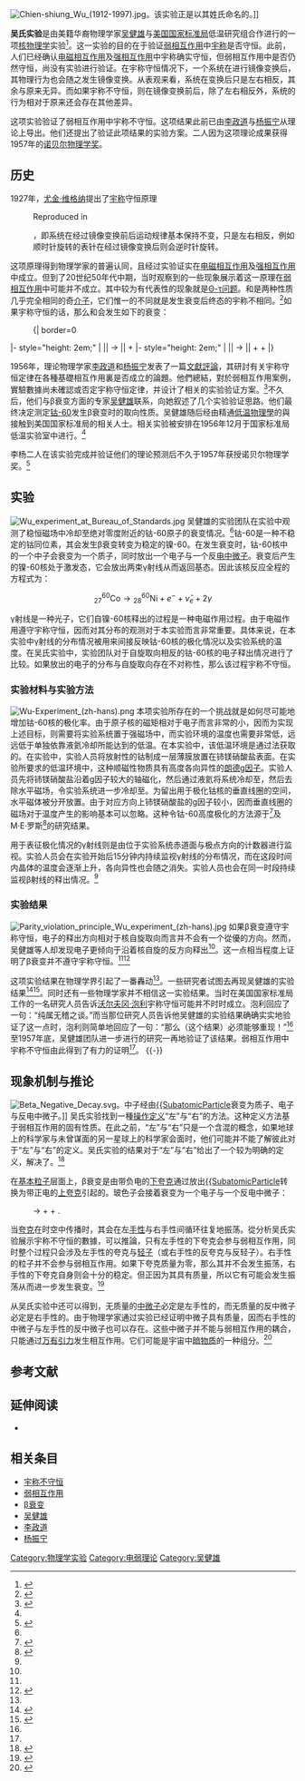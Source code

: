 {{TA
|G1=物理
}}
[[Image:Chien-shiung_Wu_(1912-1997).jpg|thumb]]。该实验正是以其姓氏命名的。]]

'''吴氏实验'''是由美籍华裔物理学家[[吴健雄|吴健雄]]与[[国家标准技术研究所|美国国家标准局]]低温研究组合作进行的一项[[核物理学|核物理学]]实验<ref name="Wu1957" >{{cite journal|language=en|last1=Wu|first1=C. S.|last2=Ambler|first2=E.|last3=Hayward|first3=R. W.|last4=Hoppes|first4=D. D.|last5=Hudson|first5=R. P.|year=1957|title=Experimental Test of Parity Conservation in Beta Decay|url=http://iktp.tu-dresden.de/uploads/media/Experimental_test_of_parity_in_beta_decay_-_Wu.pdf|journal=Physical Review|volume=105|issue=4|pages=1413–1415|bibcode=1957PhRv..105.1413W|doi=10.1103/PhysRev.105.1413|author=|access-date=2016-07-04|archive-url=https://web.archive.org/web/20160304091019/http://iktp.tu-dresden.de/uploads/media/Experimental_test_of_parity_in_beta_decay_-_Wu.pdf|archive-date=2016-03-04|dead-url=yes}}</ref>。这一实验的目的在于验证[[弱相互作用|弱相互作用]]中[[宇称|宇称]]是否守恒。此前，人们已经确认[[电磁相互作用|电磁相互作用]]及[[强相互作用|强相互作用]]中宇称确实守恒，但弱相互作用中是否仍然守恒，尚没有实验进行验证。在宇称守恒情况下，一个系统在进行镜像变换后，其物理行为也会随之发生镜像变换。从表观来看，系统在变换后只是左右相反，其余与原来无异。而如果宇称不守恒，则在镜像变换前后，除了左右相反外，系统的行为相对于原来还会存在其他差异。

这项实验验证了弱相互作用中宇称不守恒。这项结果此前已由[[李政道|李政道]]与[[杨振宁|杨振宁]]从理论上导出。他们还提出了验证此项结果的实验方案。二人因为这项理论成果获得1957年的[[诺贝尔物理学奖|诺贝尔物理学奖]]。

== 历史 ==
{{multiple image|align=right|direction=vertical|image1=Parity clocks - P-conservation.svg|width1=300|image2= Parity clocks - P-violation.svg|width2=300|footer=在镜像变换后，如果宇称守恒，时钟的指针转动的方向也会经过镜像变换，即原本沿顺时针方向转动的指针经过镜像变换后则会沿逆时针方向转动（如上图所示），而在宇称不守恒情形中，则并不会这样（如下图所示）。}}

1927年，[[尤金·维格纳|尤金·维格纳]]提出了[[宇称|宇称]]守恒原理<ref>{{cite journal|language=de|last=Wigner|first=E. P.|year=1927|title=Über die Erhaltungssätze in der Quantenmechanik|url=http://www.digizeitschriften.de/dms/img/?PPN=PPN252457811_1927&DMDID=dmdlog30|journal=Nachrichten von der Gesellschaft der Wissenschaften zu Göttingen, Mathematisch Physikalische Klasse|volume=|issue=|pages=375–381|bibcode=|doi=|access-date=2016-07-04|archive-date=2020-01-15|archive-url=https://web.archive.org/web/20200115222719/http://www.digizeitschriften.de/dms/img/?PPN=PPN252457811_1927&DMDID=dmdlog30|dead-url=no}}
:Reproduced in {{cite book|last=<!-- --> |first=<!-- -->|chapter=<!-- -->|editor1-last=Wightman |editor1-first=A. S.|year=1993|title=The Collected Works of Eugene Paul Wigner|volume=Vol. A |pages=84|publisher=Springer|doi=10.1007/978-3-662-02781-3_7|isbn=978-3-642-08154-5}}</ref>，即系统在经过镜像变换前后运动规律基本保持不变，只是左右相反，例如顺时针旋转的表针在经过镜像变换后则会逆时针旋转。

这项原理得到物理学家的普遍认同，且经过实验证实在[[电磁相互作用|电磁相互作用]]及[[强相互作用|强相互作用]]中成立。但到了20世纪50年代中期，当时观察到的一些现象展示着这一原理在[[弱相互作用|弱相互作用]]中可能并不成立。其中较为有代表性的现象就是[[K介子#宇称不守恒|Θ-τ问题]]。{{SubatomicParticle|Theta+}}和{{SubatomicParticle|Antitauon}}是两种性质几乎完全相同的奇[[介子|介子]]，它们惟一的不同就是发生衰变后终态的宇称不相同。<ref name=Hudson>{{cite book
|language=en
|2=
|last=Hudson
|first=R. P.
|year=2001
|chapter=Reversal of the Parity Conservation Law in Nuclear Physics
|editor1-last=Lide
|editor1-first=D. R.
|title=A Century of Excellence in Measurements, Standards, and Technology
|url=http://nvlpubs.nist.gov/nistpubs/sp958-lide/111-115.pdf
|series=NIST Special Publication 958
|publisher=[[National_Institute_of_Standards_and_Technology|National Institute of Standards and Technology]]
|isbn=978-0849312472
|access-date=2016-07-04
|archive-date=2020-10-23
|archive-url=https://web.archive.org/web/20201023023844/https://nvlpubs.nist.gov/nistpubs/sp958-lide/111-115.pdf
|dead-url=no
}}</ref>如果宇称守恒的话，那么{{SubatomicParticle|Theta+}}和{{SubatomicParticle|Antitauon}}会发生如下的衰变：
:{| border=0
|- style="height: 2em;"
| {{SubatomicParticle|Theta+}}    || → || {{SubatomicParticle|Pion+}} + {{SubatomicParticle|Pion0}}
|- style="height: 2em;"
| {{SubatomicParticle|Antitauon}} || → || {{SubatomicParticle|Pion+}} + {{SubatomicParticle|Pion+}} + {{SubatomicParticle|Pion-}}
|}

1956年，理论物理学家[[李政道|李政道]]和[[杨振宁|杨振宁]]发表了一篇[[文獻評論|文獻評論]]，其研討有关宇称守恒定律在各種基礎相互作用裏是否成立的論題。他們總結，對於弱相互作用案例，實驗數據尚未確認或否定宇称守恒定律，并设计了相关的实验验证方案。<ref name="LeeYang1956">{{cite journal
 |language=en
 |2=
 |last1=Lee
 |first1=T. D.
 |last2=Yang
 |first2=C. N.
 |year=1956
 |title=Question of Parity Conservation in Weak Interactions
 |url=http://iktp.tu-dresden.de/uploads/media/Parity_conservation_in_weak_interactions_-_Lee_Yang.pdf
 |journal=[[Physical_Review|Physical Review]]
 |volume=104
 |issue=1
 |pages=254–258
 |bibcode=1956PhRv..104..254L
 |doi=10.1103/PhysRev.104.254
 |author=
 |access-date=2016-07-04
 |archive-url=https://web.archive.org/web/20160304082136/http://iktp.tu-dresden.de/uploads/media/Parity_conservation_in_weak_interactions_-_Lee_Yang.pdf
 |archive-date=2016-03-04
 |dead-url=yes
 }}</ref>不久后，他们与β衰变方面的专家[[吴健雄|吴健雄]]联系，向她叙述了几个实验验证思路。他们最终决定测定[[钴-60|钴-60]]发生β衰变时的取向性质。吴健雄随后经由精通[[低温物理學|低温物理學]]的{{le|亨利·布爾斯|Henry Boorse}}與{{le|马克·泽曼斯基|Mark W. Zemansky}}接触到美国国家标准局的相关人士。相关实验被安排在1956年12月于国家标准局低温实验室中进行。<ref name=Hudson/>

李杨二人在该实验完成并验证他们的理论预测后不久于1957年获授诺贝尔物理学奖。<ref>{{cite web|language=en|title=The Nobel Prize in Physics 1957|url=http://www.nobelprize.org/nobel_prizes/physics/laureates/1957/|year=2014|work=Nobelprize.org|publisher=Nobel Media AB|accessdate=2016-07-07|archive-date=2016-02-02|archive-url=https://web.archive.org/web/20160202113854/http://www.nobelprize.org/nobel_prizes/physics/laureates/1957/|dead-url=no}}</ref>

==实验==
[[Image:Wu_experiment_at_Bureau_of_Standards.jpg|thumb]]
吴健雄的实验团队在实验中观测了稳恒磁场中冷却至绝对零度附近的钴-60原子的衰变情况。<ref name=Hudson/>钴-60是一种不稳定的钴同位素，其会发生β衰变转变为稳定的镍-60。在发生衰变时，钴-60核中的一个中子会衰变为一个质子，同时放出一个电子与一个反[[电中微子|电中微子]]。衰变后产生的镍-60核处于激发态，它会放出两束γ射线从而返回基态。因此该核反应全程的方程式为：

:<math>{}^{60}_{27}\text{Co}  \rightarrow  {}^{60}_{28}\text{Ni} + e^- + \bar{\nu}_e + 2{\gamma}</math>

γ射线是一种光子，它们自镍-60核释出的过程是一种电磁作用过程。由于电磁作用遵守宇称守恒，因而对其分布的观测对于本实验而言非常重要。具体来说，在本实验中γ射线的分布情况被用来间接反映钴-60核的极化情况以及实验系统的温度。在吴氏实验中，实验团队对于自旋取向相反的钴-60核的电子释出情况进行了比较。如果放出的电子的分布与自旋取向存在不对称性，那么该过程宇称不守恒。

===实验材料与实验方法===
[[File:Wu-Experiment_(zh-hans).png|thumb]]
本项实验所存在的一个挑战就是如何尽可能地增加钴-60核的极化率。由于原子核的磁矩相对于电子而言非常的小，因而为实现上述目标，则需要将实验系统置于强磁场中，而实验环境的温度也需要非常低，远远低于单独依靠液氦冷却所能达到的低温。在本实验中，该低温环境是通过{{le|绝热去磁|adiabatic demagnetization}}法获取的。在实验中，实验人员将放射性的钴制成一层薄膜放置在铈镁硝酸盐表面。在实验所要求的低温环境中，这种顺磁性物质具有高度各向异性的[[朗德g因子|朗德g因子]]。实验人员先将铈镁硝酸盐沿着g因子较大的轴磁化，然后通过液氦将系统冷却至{{val|1.2|u=K}}，然后去除水平磁场，令实验系统进一步冷却至{{val|0.003|u=K}}。为留出用于极化钴核的垂直线圈的空间，水平磁体被分开放置。由于对应方向上铈镁硝酸盐的g因子较小，因而垂直线圈的磁场对于温度产生的影响基本可以忽略。这种令钴-60高度极化的方法源于{{le|科内利斯·雅各布斯·戈特|Cornelis Jacobus Gorter}}<ref name=Gorter1948>{{cite journal|language=en|last=Gorter|first=C. J.|year=1948 |title=A New Suggestion for Aligning Certain Atomic Nuclei|journal=Physica |volume=14 |issue=8 |page=504 |bibcode=1948Phy....14..504G |doi=10.1016/0031-8914(48)90004-4}}</ref>及M·E·罗斯<ref name=Rose1949>{{cite journal|language=en |last=Rose|first=M. E.|title=On the Production of Nuclear Polarization |journal= Physical Review |year=1949 |volume=75 |issue=1 |page=213 |bibcode=1949PhRv...75Q.213R |doi=10.1103/PhysRev.75.213}}</ref>的研究结果。

用于表征极化情况的γ射线则是由位于实验系统赤道面与极点方向的计数器进行监视。实验人员会在实验开始后15分钟内持续监视γ射线的分布情况，而在这段时间内晶体的温度会逐渐上升，各向异性也会随之消失。实验人员也会在同一时段持续监视β射线的释出情况。<ref name="Wu1957"/>

===实验结果===
[[File:Parity_violation_principle_Wu_experiment_(zh-hans).jpg|thumb]]
如果β衰变遵守宇称守恒，电子的释出方向相对于核自旋取向而言并不会有一个從優的方向。然而，吴健雄等人却发现电子更倾向于沿着核自旋的反方向释出<ref name="Wu1957"/>。这一点相当程度上证明了β衰变并不遵守宇称守恒。<ref name=Hudson/><ref>{{cite journal|language=en|last1=Ziino |first1=G. |year=2006 |title=New Electroweak Formulation Fundamentally Accounting for the Effect Known as "Maximal Parity-Violation" |url=http://link.springer.com/content/pdf/10.1007%2Fs10773-006-9168-2.pdf |journal=International Journal of Theoretical Physics |volume=45 |issue=11 |pages=1993–2050 |bibcode=2006IJTP...45.1993Z |doi=10.1007/s10773-006-9168-2}}</ref>

这项实验结果在物理学界引起了一番轟动<ref name=Hudson/>。一些研究者试图去再现吴健雄的实验结果<ref>{{cite journal |language=en |last1=Garwin |first1=R. L. |last2=Lederman |first2=L. M. |last3=Weinrich |first3=M. |year=1957 |title=Observations of the failure of conservation of parity and charge conjugation in meson decays: the magnetic moment of the free muon |url=http://www.fas.org/rlg/021557%20Garwin-Lederman-Weinrich.pdf |journal=Physical Review |volume=105 |issue=4 |pages=1415–1417 |bibcode=1957PhRv..105.1415G |doi=10.1103/PhysRev.105.1415 |access-date=2016-07-04 |archive-date=2021-04-20 |archive-url=https://web.archive.org/web/20210420071803/https://fas.org/rlg/021557%20Garwin-Lederman-Weinrich.pdf |dead-url=no }}</ref><ref>{{cite journal |language=en |last1=Ambler |first1=E. |last2=Hayward |first2=R. W. |last3=Hoppes |first3=D. D. |last4=Hudson |first4=R. P. |last5=Wu |first5=C. S. |year=1957 |title=Further Experiments on Decay of Polarized Nuclei |url=http://puhep1.princeton.edu/~kirkmcd/examples/EP/ambler_pr_106_1361_57.pdf |journal=Physical Review |volume=106 |issue=6 |pages=1361–1363 |bibcode=1957PhRv..106.1361A |doi=10.1103/PhysRev.106.1361 |author= |access-date=2016-07-04 |archive-url=https://web.archive.org/web/20131203040203/http://puhep1.princeton.edu/~kirkmcd/examples/EP/ambler_pr_106_1361_57.pdf |archive-date=2013-12-03 |dead-url=yes }}</ref>。同时还有一些物理学家并不相信这一实验结果。当时在美国国家标准局工作的一名研究人员告诉[[沃尔夫冈·泡利|沃尔夫冈·泡利]]宇称守恒可能并不时时成立。泡利回应了一句：“纯属无稽之谈。”而当那位研究人员告诉他吴健雄的实验结果确确实实地验证了这一点时，泡利则简单地回应了一句：“那么（这个结果）必须能够重现！”<ref name=Hudson/>至1957年底，吴健雄团队进一步进行的研究一再地验证了该结果。弱相互作用中宇称不守恒由此得到了有力的证明<ref name=Hudson/>。
{{-}}

==现象机制与推论==
[[Image:Beta_Negative_Decay.svg|thumb]]。中子经由[[W子|{{SubatomicParticle]]衰变为质子、电子与反电中微子。]]
吴氏实验找到一種[[操作定义|操作定义]]“左”与“右”的方法。这种定义方法基于弱相互作用的固有性质。在此之前，“左”与“右”只是一个含混的概念，如果地球上的科学家与未曾谋面的另一星球上的科学家会面时，他们可能并不能了解彼此对于“左”与“右”的定义。吴氏实验的结果对于“左”与“右”给出了一个较为明确的定义，解决了{{le|奥兹玛问题|Ozma Problem}}。<ref name="Gardner2005">{{cite book|language=en|last=Gardner |first=M.|year=2005|title=The New Ambidextrous Universe: Symmetry and Asymmetry from Mirror Reflections to Superstrings |url=https://archive.org/details/newambidextrousu00mart|page=[https://archive.org/details/newambidextrousu00mart/page/215 215]-218 |edition=3rd Revised |publisher=Courier Corporation|isbn=978-0-486-44244-0}}</ref>
 
在[[基本粒子|基本粒子]]层面上，β衰变是由带负电的[[下夸克|下夸克]]通过放出[[W子|{{SubatomicParticle]]转换为带正电的[[上夸克|上夸克]]引起的。{{SubatomicParticle|W boson-}}玻色子会接着衰变为一个电子与一个反电中微子：

:{{Subatomic particle|down quark}} → {{Subatomic particle|up quark}} + {{SubatomicParticle|Electron}} + {{SubatomicParticle|Electron Antineutrino}}.

当[[夸克|夸克]]在时空中传播时，其会在左[[手征性|手性]]与右手性间循环往复地振荡。從分析吴氏实验展示宇称不守恒的數據，可以推論，只有左手性的下夸克会参与弱相互作用，同时整个过程只会涉及左手性的夸克与[[轻子|轻子]]（或右手性的反夸克与反轻子）。右手性的粒子并不会参与弱相互作用。如果下夸克质量为零，那么其并不会发生振荡，右手性的下夸克自身则会十分的稳定。但正因为其具有质量，所以它有可能会发生振荡从而进一步发生衰变。<ref name="LedermanHill2013">{{cite book|language=en|last1=Lederman |first1=L. M. |last2=Hill |first2=C. T. |year=2013 |title=Beyond the God Particle |url=https://archive.org/details/beyondgodparticl0000lede|page=[https://archive.org/details/beyondgodparticl0000lede/page/n130 125]-126 |publisher=Prometheus Books |isbn=978-1-61614-802-7}}</ref>

从吴氏实验中还可以得到，无质量的[[中微子|中微子]]必定是左手性的，而无质量的反中微子必定是右手性的。由于物理学家通过实验已经证明中微子具有质量，因而右手性的中微子与左手性的反中微子也可以存在。这些中微子并不能与弱相互作用的{{le|拉格朗日量 (场论)|Lagrangian (field theory)|拉格朗日量}}耦合，只能通过[[万有引力|万有引力]]发生相互作用。它们可能是宇宙中[[暗物质|暗物质]]的一种组分。<ref name=RHNeutrinosReview>{{cite journal|language=en|last1=Drewes |first1=M. |year=2013 |title=The Phenomenology of Right Handed Neutrinos |journal=International Journal of Modern Physics E|volume=22 |issue=8 |pages=1330019 |arxiv=1303.6912 |bibcode=2013IJMPE..2230019D |doi=10.1142/S0218301313300191}}</ref>

== 参考文献 ==
{{reflist|30em}}

==延伸阅读==
*{{cite web|language=en|last1=Martin|first1=W. C.|last2=Coursey|first2=J.|last3=Dragoset|first3=R. A.|year=1997|title=The Fall of Parity|url=http://www.nist.gov/pml/general/parity/index.cfm|publisher=NIST Physical Measurement Laboratory|accessdate=2016-07-04|archive-date=2016-07-23|archive-url=https://web.archive.org/web/20160723085112/http://www.nist.gov/pml/general/parity/index.cfm|dead-url=no}}

== 相关条目 ==
{{Portal box|物理学}}
* [[宇称不守恒|宇称不守恒]]
* [[弱相互作用|弱相互作用]]
* [[β衰变|β衰变]]
* [[吴健雄|吴健雄]]
* [[李政道|李政道]]
* [[杨振宁|杨振宁]]

[[Category:物理学实验|Category:物理学实验]]
[[Category:电弱理论|Category:电弱理论]]
[[Category:吴健雄|Category:吴健雄]]